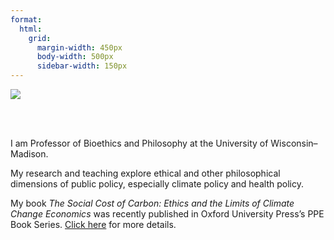 ```yaml
---
format:
  html:
    grid:
      margin-width: 450px
      body-width: 500px
      sidebar-width: 150px
---
```


::: column-margin
![](PK_monarch.png)
:::

\
\

I am Professor of Bioethics and Philosophy at the University of Wisconsin--Madison.

My research and teaching explore ethical and other philosophical dimensions of public policy, especially climate policy and health policy.

My book *The Social Cost of Carbon: Ethics and the Limits of Climate Change Economics* was recently published in Oxford University Press's PPE Book Series. [Click here](https://www.paulkelleher.net/sccbook/) for more details.
